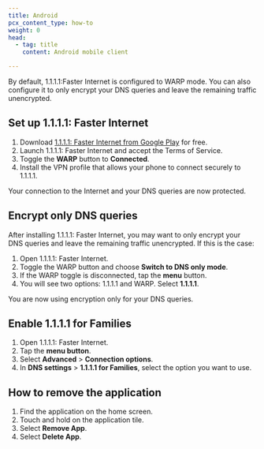 ```yaml
---
title: Android
pcx_content_type: how-to
weight: 0
head:
  - tag: title
    content: Android mobile client

---
```


By default, 1.1.1.1:Faster Internet is configured to WARP mode. You can also configure it to only encrypt your DNS queries and leave the remaining traffic unencrypted.

## Set up 1.1.1.1: Faster Internet

1. Download [1.1.1.1: Faster Internet from Google Play](https://play.google.com/store/apps/details?id=com.cloudflare.onedotonedotonedotone) for free.
2. Launch 1.1.1.1: Faster Internet and accept the Terms of Service.
3. Toggle the **WARP** button to **Connected**.
4. Install the VPN profile that allows your phone to connect securely to 1.1.1.1.

Your connection to the Internet and your DNS queries are now protected.

## Encrypt only DNS queries

After installing 1.1.1.1: Faster Internet, you may want to only encrypt your DNS queries and leave the remaining traffic unencrypted. If this is the case:

1. Open 1.1.1.1: Faster Internet.
2. Toggle the WARP button and choose **Switch to DNS only mode**.
3. If the WARP toggle is disconnected, tap the **menu** button.
4. You will see two options: 1.1.1.1 and WARP. Select **1.1.1.1**.

You are now using encryption only for your DNS queries.

## Enable 1.1.1.1 for Families

1. Open 1.1.1.1: Faster Internet.
2. Tap the **menu button**.
3. Select **Advanced** > **Connection options**.
4. In **DNS settings** > **1.1.1.1 for Families**, select the option you want to use.

## How to remove the application

1. Find the application on the home screen.
2. Touch and hold on the application tile.
3. Select **Remove App**.
4. Select **Delete App**.
